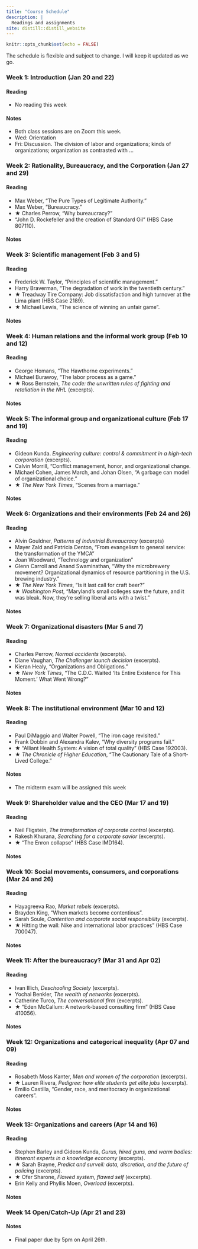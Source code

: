 ```yaml
---
title: "Course Schedule"
description: |
  Readings and assignments
site: distill::distill_website
---
```


```r
knitr::opts_chunk$set(echo = FALSE)

```

The schedule is flexible and subject to change. I will keep it updated as we go.

### Week 1: Introduction (Jan 20 and 22)

#### Reading 

- No reading this week

#### Notes

- Both class sessions are on Zoom this week. 
- Wed: Orientation
- Fri: Discussion. The division of labor and organizations; kinds of organizations; organization as contrasted with ... 

### Week 2: Rationality, Bureaucracy, and the Corporation (Jan 27 and 29)

#### Reading 

- Max Weber, "The Pure Types of Legitimate Authority."
- Max Weber, "Bureaucracy."
- ★ Charles Perrow, "Why bureaucracy?"
- "John D. Rockefeller and the creation of Standard Oil" (HBS Case 807110).

#### Notes

### Week 3: Scientific management (Feb 3 and 5)

#### Reading 

- Frederick W. Taylor, "Principles of scientific management."
- Harry Braverman, "The degradation of work in the twentieth century." 
- ★ Treadway Tire Company: Job dissatisfaction and high turnover at the Lima plant (HBS Case 2189).
- ★ Michael Lewis, “The science of winning an unfair game”.

#### Notes

### Week 4: Human relations and the informal work group (Feb 10 and 12)

#### Reading 

- George Homans, "The Hawthorne experiments."
- Michael Burawoy, "The labor process as a game."
- ★ Ross Bernstein, _The code: the unwritten rules of fighting and retaliation in the NHL_ (excerpts).

#### Notes

### Week 5: The informal group and organizational culture (Feb 17 and 19)

#### Reading 

- Gideon Kunda. _Engineering culture: control & commitment in a high-tech corporation_ (excerpts).
- Calvin Morrill, "Conflict management, honor, and organizational change.
- Michael Cohen, James March, and Johan Olsen, "A garbage can model of organizational choice."
- ★ _The New York Times_, "Scenes from a marriage."

#### Notes


### Week 6: Organizations and their environments (Feb 24 and 26)

#### Reading 

- Alvin Gouldner, _Patterns of Industrial Bureaucracy_ (excerpts)
- Mayer Zald and Patricia Denton, “From evangelism to general service: the transformation of the YMCA”
- Joan Woodward, "Technology and organization"
- Glenn Carroll and Anand Swaminathan, “Why the microbrewery movement? Organizational dynamics of resource partitioning in the U.S. brewing industry.”
- ★ _The New York Times_, “Is it last call for craft beer?”
- ★ _Washington Post_, “Maryland’s small colleges saw the future, and it was bleak. Now, they’re
selling liberal arts with a twist.”


#### Notes

### Week 7: Organizational disasters (Mar 5 and 7)

#### Reading 

- Charles Perrow, _Normal accidents_ (excerpts).
- Diane Vaughan, _The Challenger launch decision_ (excerpts).
- Kieran Healy, "Organizations and Obligations."
- ★ _New York Times_, "The C.D.C. Waited ‘Its Entire Existence for This Moment.’ What Went Wrong?"

#### Notes

### Week 8: The institutional environment (Mar 10 and 12)

#### Reading 

- Paul DiMaggio and Walter Powell, "The iron cage revisited."
- Frank Dobbin and Alexandra Kalev, "Why diversity programs fail."
- ★ "Alliant Health System: A vision of total quality" (HBS Case 192003).
- ★ _The Chronicle of Higher Education_, “The Cautionary Tale of a Short-Lived College.”

#### Notes

- The midterm exam will be assigned this week


### Week 9: Shareholder value and the CEO (Mar 17 and 19)

#### Reading 

- Neil Fligstein, _The transformation of corporate control_ (excerpts).
- Rakesh Khurana, _Searching for a corporate savior_ (excerpts).
- ★ “The Enron collapse” (HBS Case IMD164).

#### Notes

### Week 10: Social movements, consumers, and corporations (Mar 24 and 26)

#### Reading 

- Hayagreeva Rao, _Market rebels_ (excerpts).
- Brayden King, "When markets become contentious".
- Sarah Soule, _Contention and corporate social responsibility_ (excerpts).
- ★ Hitting the wall: Nike and international labor practices” (HBS Case 700047).

#### Notes

### Week 11: After the bureaucracy? (Mar 31 and Apr 02)

#### Reading 

- Ivan Illich, _Deschooling Society_ (excerpts).
- Yochai Benkler, _The wealth of networks_ (excerpts).
- Catherine Turco, _The conversational firm_ (excerpts).
- ★ "Eden McCallum: A network-based consulting firm" (HBS Case 410056).

#### Notes

### Week 12: Organizations and categorical inequality (Apr 07 and 09)

#### Reading 

- Rosabeth Moss Kanter, _Men and women of the corporation_ (excerpts).
- ★ Lauren Rivera, _Pedigree: how elite students get elite jobs_ (excerpts).
- Emilio Castilla, “Gender, race, and meritocracy in organizational careers”.

#### Notes

### Week 13: Organizations and careers (Apr 14 and 16)

#### Reading 

- Stephen Barley and Gideon Kunda, _Gurus, hired guns, and warm bodies: itinerant experts in a knowledge economy_ (excerpts).
- ★ Sarah Brayne, _Predict and surveil: data, discretion, and the future of policing_ (excerpts).
- ★ Ofer Sharone, _Flawed system, flawed self_ (excerpts).
- Erin Kelly and Phyllis Moen, _Overload_ (excerpts).

#### Notes

### Week 14 Open/Catch-Up (Apr 21 and 23)

#### Notes

- Final paper due by 5pm on April 26th.
